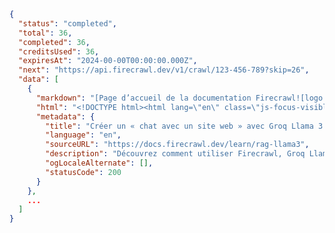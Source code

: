 ```json Terminé
{
  "status": "completed",
  "total": 36,
  "completed": 36,
  "creditsUsed": 36,
  "expiresAt": "2024-00-00T00:00:00.000Z",
  "next": "https://api.firecrawl.dev/v1/crawl/123-456-789?skip=26",
  "data": [
    {
      "markdown": "[Page d’accueil de la documentation Firecrawl![logo clair](https://mintlify.s3-us-west-1.amazonaws.com/firecrawl/logo/light.svg)!...",
      "html": "<!DOCTYPE html><html lang=\"en\" class=\"js-focus-visible lg:[--scroll-mt:9.5rem]\" data-js-focus-visible=\"\">...",
      "metadata": {
        "title": "Créer un « chat avec un site web » avec Groq Llama 3 | Firecrawl",
        "language": "en",
        "sourceURL": "https://docs.firecrawl.dev/learn/rag-llama3",
        "description": "Découvrez comment utiliser Firecrawl, Groq Llama 3 et LangChain pour créer un bot « chat avec votre site web ».",
        "ogLocaleAlternate": [],
        "statusCode": 200
      }
    },
    ...
  ]
}
```
